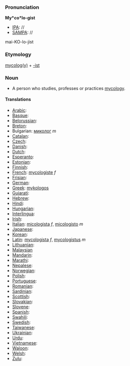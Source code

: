 ===Pronunciation===

'''My*co*lo-gist'''
*[[IPA]]: //
*[[SAMPA]]: //
mai-KO-lo-jist
===Etymology===

[[mycology|mycolog(y)]] + [[-ist]]

=== Noun ===

*A person who studies, professes or practices [[mycology]].
====Translations====

*[[Arabic]]:
*[[Basque]]:
*[[Belorussian]]:
*[[Breton]]:
*Bulgarian: [[миколог]] ''m''
*[[Catalan]]:
*[[Czech]]:
*[[Danish]]:
*[[Dutch]]:
*[[Esperanto]]:
*[[Estonian]]:
*[[Finnish]]:
*[[French]]: [[mycologiste]] ''f''
*[[Frisian]]:
*[[German]]:
*[[Greek]]: [[mykologos]]
*[[Gujarati]]:
*[[Hebrew]]:
*[[Hindi]]:
*[[Hungarian]]: 
*[[Interlingua]]:
*[[Irish]]:
*[[Italian]]: [[micologista]] ''f'', [[micologisto]] ''m''
*[[Japanese]]:
*[[Korean]]:
*[[Latin]]: [[mycologista]] ''f'', [[mycologistus]] ''m''
*[[Lithuanian]]:
*[[Malaysian]]
*[[Mandarin]]:
*[[Marathi]]:
*[[Nepalese]]:
*[[Norwegian]]:
*[[Polish]]:
*[[Portuguese]]:
*[[Romanian]]:
*[[Sardinian]]:
*[[Scottish]]:
*[[Slovakian]]:
*[[Slovene]]:
*[[Spanish]]:
*[[Swahili]]:
*[[Swedish]]:
*[[Taiwanese]]:
*[[Ukrainian]]:
*[[Urdu]]:
*[[Vietnamese]]:
*[[Waloon]]:
*[[Welsh]]:
*[[Zulu]]: